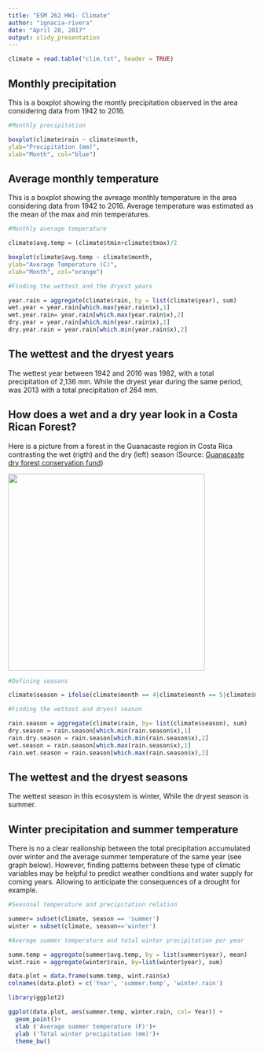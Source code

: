 ```yaml
---
title: "ESM 262 HW1- Climate"
author: "ignacia-rivera"
date: "April 28, 2017"
output: slidy_presentation
---
```


```r

climate = read.table("clim.txt", header = TRUE)

```

## Monthly precipitation 

This is a boxplot showing the montly precipitation observed in the area considering data from 1942 to 2016.

```r

#Monthly precipitation

boxplot(climate$rain ~ climate$month,
ylab="Precipitation (mm)",
xlab="Month", col="blue")
```

## Average monthly temperature 

This is a boxplot showing the avreage monthly temperature in the area considering data from 1942 to 2016. Average temperature was estimated as the mean of the max and min temperatures. 

```r

#Monthly average temperature

climate$avg.temp = (climate$tmin+climate$tmax)/2

boxplot(climate$avg.temp ~ climate$month,
ylab="Average Temperature (C)",
xlab="Month", col="orange")


```

```r

#Finding the wettest and the dryest years

year.rain = aggregate(climate$rain, by = list(climate$year), sum)
wet.year = year.rain[which.max(year.rain$x),1]
wet.year.rain= year.rain[which.max(year.rain$x),2]
dry.year = year.rain[which.min(year.rain$x),1]
dry.year.rain = year.rain[which.min(year.rain$x),2]


```

## The wettest and the dryest years

The wettest year between 1942 and 2016 was 1982, with a total precipitation of 2,136 mm. While the dryest year during the same period, was 2013 with a total precipitation of 264 mm.

## How does a wet and a dry year look in a Costa Rican Forest?

Here is a picture from a forest in the Guanacaste region in Costa Rica contrasting the wet (rigth) and the dry (left) season (Source: [Guanacaste dry forest conservation fund](http://www.gdfcf.org/biodiversity-species))

<div align="center"> <img src="C:/Users/Ignacia Rivera/Dropbox/MESM/Quarter VI/ComputingForEnvScience/Rivera_ESM262/Contrast.jpg" height=400> </div> 

```r
#Defining seasons 

climate$season = ifelse(climate$month == 4|climate$month == 5|climate$month == 6, 'spring', ifelse (climate$month == 7|climate$month == 8|climate$month == 9, 'summer',ifelse(climate$month == 10|climate$month == 11|climate$month == 12, 'fall' , 'winter')))

#Finding the wettest and dryest season

rain.season = aggregate(climate$rain, by= list(climate$season), sum)
dry.season = rain.season[which.min(rain.season$x),1]
rain.dry.season = rain.season[which.min(rain.season$x),2]
wet.season = rain.season[which.max(rain.season$x),1]
rain.wet.season = rain.season[which.max(rain.season$x),2]
```

## The wettest and the dryest seasons

The wettest season in this ecosystem is  winter, While the dryest season is summer. 

## Winter precipitation and summer temperature

There is no a clear realionship between the total precipitation accumulated over winter and the average summer temperature of the same year (see graph below). However, finding patterns between these type of climatic variables may be helpful to predict weather conditions and water supply for coming years. Allowing to anticipate the consequences of a drought for example. 

```r

#Seasonal temperature and precipitation relation

summer= subset(climate, season == 'summer')
winter = subset(climate, season=='winter')

#Average summer temperature and total winter precipitation per year

summ.temp = aggregate(summer$avg.temp, by = list(summer$year), mean)
wint.rain = aggregate(winter$rain, by=list(winter$year), sum)

data.plot = data.frame(summ.temp, wint.rain$x)
colnames(data.plot) = c('Year', 'summer.temp', 'winter.rain')

library(ggplot2)

ggplot(data.plot, aes(summer.temp, winter.rain, col= Year)) + 
  geom_point()+
  xlab ('Average summer temperature (F)')+
  ylab ('Total winter precipitation (mm)')+
  theme_bw()
```

